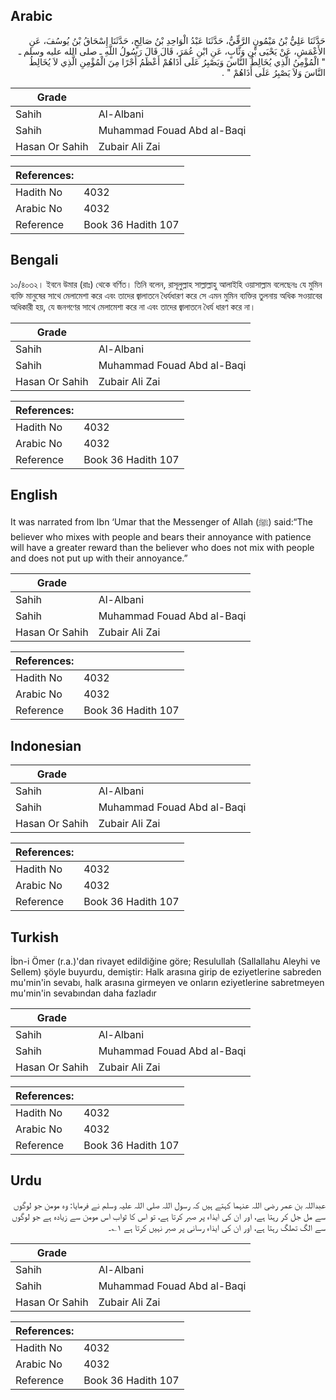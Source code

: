 ## Arabic


<div dir="rtl" lang="ar" style={{fontSize:'larger',backgroundColor:'#f8f9fa',padding:20}}>
حَدَّثَنَا عَلِيُّ بْنُ مَيْمُونٍ الرَّقِّيُّ، حَدَّثَنَا عَبْدُ الْوَاحِدِ بْنُ صَالِحٍ، حَدَّثَنَا إِسْحَاقُ بْنُ يُوسُفَ، عَنِ الأَعْمَشِ، عَنْ يَحْيَى بْنِ وَثَّابٍ، عَنِ ابْنِ عُمَرَ، قَالَ قَالَ رَسُولُ اللَّهِ ـ صلى الله عليه وسلم ـ ‏ "‏ الْمُؤْمِنُ الَّذِي يُخَالِطُ النَّاسَ وَيَصْبِرُ عَلَى أَذَاهُمْ أَعْظَمُ أَجْرًا مِنَ الْمُؤْمِنِ الَّذِي لاَ يُخَالِطُ النَّاسَ وَلاَ يَصْبِرُ عَلَى أَذَاهُمْ ‏"‏ ‏.‏
</div>
<div style={{backgroundColor:'#f8f9fa',padding:20, marginBottom: 10}}><table> <thead> <tr> <th>Grade</th> <th></th> </tr> </thead> <tbody> <tr><td>Sahih</td><td>Al-Albani</td></tr><tr><td>Sahih</td><td>Muhammad Fouad Abd al-Baqi</td></tr><tr><td>Hasan Or Sahih</td><td>Zubair Ali Zai</td></tr></tbody></table><table> <thead> <tr> <th>References:</th> <th></th> </tr> </thead> <tbody><tr><td>Hadith No</td><td>4032</td></tr><tr><td>Arabic No</td><td>4032</td></tr><tr><td>Reference</td><td>Book 36 Hadith 107</td></tr></tbody></table></div>

## Bengali


<div dir="ltr" lang="bn" style={{fontSize:'larger',backgroundColor:'#f8f9fa',padding:20}}>
১০/৪০৩২। ইবনে উমার (রাঃ) থেকে বর্ণিত। তিনি বলেন, রাসূলুল্লাহ সাল্লাল্লাহু আলাইহি ওয়াসাল্লাম বলেছেনঃ যে মুমিন ব্যক্তি মানুষের সাথে মেলামেশা করে এবং তাদের জ্বালাতনে ধৈর্যধারণ করে সে এমন মুমিন ব্যক্তির তুলনায় অধিক সওয়াবের অধিকারী হয়, যে জনগণের সাথে মেলামেশা করে না এবং তাদের জ্বালাতনে ধৈর্য ধারণ করে না।
</div>
<div style={{backgroundColor:'#f8f9fa',padding:20, marginBottom: 10}}><table> <thead> <tr> <th>Grade</th> <th></th> </tr> </thead> <tbody> <tr><td>Sahih</td><td>Al-Albani</td></tr><tr><td>Sahih</td><td>Muhammad Fouad Abd al-Baqi</td></tr><tr><td>Hasan Or Sahih</td><td>Zubair Ali Zai</td></tr></tbody></table><table> <thead> <tr> <th>References:</th> <th></th> </tr> </thead> <tbody><tr><td>Hadith No</td><td>4032</td></tr><tr><td>Arabic No</td><td>4032</td></tr><tr><td>Reference</td><td>Book 36 Hadith 107</td></tr></tbody></table></div>

## English


<div dir="ltr" lang="en" style={{fontSize:'larger',backgroundColor:'#f8f9fa',padding:20}}>
It was narrated from Ibn ‘Umar that the Messenger of Allah (ﷺ) said:“The believer who mixes with people and bears their annoyance with patience will have a greater reward than the believer who does not mix with people and does not put up with their annoyance.”
</div>
<div style={{backgroundColor:'#f8f9fa',padding:20, marginBottom: 10}}><table> <thead> <tr> <th>Grade</th> <th></th> </tr> </thead> <tbody> <tr><td>Sahih</td><td>Al-Albani</td></tr><tr><td>Sahih</td><td>Muhammad Fouad Abd al-Baqi</td></tr><tr><td>Hasan Or Sahih</td><td>Zubair Ali Zai</td></tr></tbody></table><table> <thead> <tr> <th>References:</th> <th></th> </tr> </thead> <tbody><tr><td>Hadith No</td><td>4032</td></tr><tr><td>Arabic No</td><td>4032</td></tr><tr><td>Reference</td><td>Book 36 Hadith 107</td></tr></tbody></table></div>

## Indonesian


<div dir="ltr" lang="id" style={{fontSize:'larger',backgroundColor:'#f8f9fa',padding:20}}>

</div>
<div style={{backgroundColor:'#f8f9fa',padding:20, marginBottom: 10}}><table> <thead> <tr> <th>Grade</th> <th></th> </tr> </thead> <tbody> <tr><td>Sahih</td><td>Al-Albani</td></tr><tr><td>Sahih</td><td>Muhammad Fouad Abd al-Baqi</td></tr><tr><td>Hasan Or Sahih</td><td>Zubair Ali Zai</td></tr></tbody></table><table> <thead> <tr> <th>References:</th> <th></th> </tr> </thead> <tbody><tr><td>Hadith No</td><td>4032</td></tr><tr><td>Arabic No</td><td>4032</td></tr><tr><td>Reference</td><td>Book 36 Hadith 107</td></tr></tbody></table></div>

## Turkish


<div dir="ltr" lang="tr" style={{fontSize:'larger',backgroundColor:'#f8f9fa',padding:20}}>
İbn-i Ömer (r.a.)'dan rivayet edildiğine göre; Resulullah (Sallallahu Aleyhi ve Sellem) şöyle buyurdu, demiştir: Halk arasına girip de eziyetlerine sabreden mu'min'in sevabı, halk arasına girmeyen ve onların eziyetlerine sabretmeyen mu'min'in sevabından daha fazladır
</div>
<div style={{backgroundColor:'#f8f9fa',padding:20, marginBottom: 10}}><table> <thead> <tr> <th>Grade</th> <th></th> </tr> </thead> <tbody> <tr><td>Sahih</td><td>Al-Albani</td></tr><tr><td>Sahih</td><td>Muhammad Fouad Abd al-Baqi</td></tr><tr><td>Hasan Or Sahih</td><td>Zubair Ali Zai</td></tr></tbody></table><table> <thead> <tr> <th>References:</th> <th></th> </tr> </thead> <tbody><tr><td>Hadith No</td><td>4032</td></tr><tr><td>Arabic No</td><td>4032</td></tr><tr><td>Reference</td><td>Book 36 Hadith 107</td></tr></tbody></table></div>

## Urdu


<div dir="rtl" lang="ur" style={{fontSize:'larger',backgroundColor:'#f8f9fa',padding:20}}>
عبداللہ بن عمر رضی اللہ عنہما کہتے ہیں کہ رسول اللہ صلی اللہ علیہ وسلم نے فرمایا: وہ مومن جو لوگوں سے مل جل کر رہتا ہے، اور ان کی ایذاء پر صبر کرتا ہے، تو اس کا ثواب اس مومن سے زیادہ ہے جو لوگوں سے الگ تھلگ رہتا ہے، اور ان کی ایذاء رسانی پر صبر نہیں کرتا ہے ۱؎۔
</div>
<div style={{backgroundColor:'#f8f9fa',padding:20, marginBottom: 10}}><table> <thead> <tr> <th>Grade</th> <th></th> </tr> </thead> <tbody> <tr><td>Sahih</td><td>Al-Albani</td></tr><tr><td>Sahih</td><td>Muhammad Fouad Abd al-Baqi</td></tr><tr><td>Hasan Or Sahih</td><td>Zubair Ali Zai</td></tr></tbody></table><table> <thead> <tr> <th>References:</th> <th></th> </tr> </thead> <tbody><tr><td>Hadith No</td><td>4032</td></tr><tr><td>Arabic No</td><td>4032</td></tr><tr><td>Reference</td><td>Book 36 Hadith 107</td></tr></tbody></table></div>